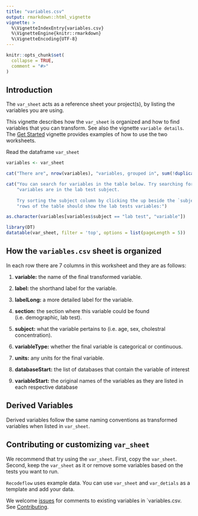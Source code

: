 ```yaml
---
title: "variables.csv"
output: rmarkdown::html_vignette
vignette: >
  %\VignetteIndexEntry{variables.csv}     
  %\VignetteEngine{knitr::rmarkdown} 
  %\VignetteEncoding{UTF-8}
---
```


```r
knitr::opts_chunk$set(
  collapse = TRUE,
  comment = "#>"
)
```

## Introduction

The `var_sheet` acts as a reference sheet your project(s), by listing the variables you are using. 

This vignette describes how the `var_sheet` is organized and how to find variables that you can transform. See also the vignette `variable details`. The [Get Started](https://big-life-lab.github.io/recodeflow/articles/get_started.html) vignette provides examples of how to use the two worksheets. 

Read the dataframe `var_sheet`

```r
variables <- var_sheet

cat("There are", nrow(variables), "variables, grouped in", sum(!duplicated(variables$section)), "sections and", sum(!duplicated(variables$subject)), "subjects that are available for transformation.")

```

```r
cat("You can search for variables in the table below. Try searching for the lab tests. There are", sum(variables$subject == "lab test"),
    "variables are in the lab test subject. 
    
    Try sorting the subject column by clicking the up beside the `subject` heading: the top", sum(variables$subject == "lab test"),
    "rows of the table should show the lab tests variables:") 

as.character(variables[variables$subject == "lab test", "variable"])
```

```r
library(DT)
datatable(var_sheet, filter = 'top', options = list(pageLength = 5))
```


## How the `variables.csv` sheet is organized

In each row there are 7 columns in this worksheet and they are as follows:

1. **variable:** the name of the final transformed variable.

2. **label:** the shorthand label for the variable.

3. **labelLong:** a more detailed label for the variable.

4. **section:** the section where this variable could be found (i.e. demographic, lab test).

5. **subject:** what the variable pertains to (i.e. age, sex, cholestral concentration).

6. **variableType:** whether the final variable is categorical or continuous.

7. **units:** any units for the final variable.

8. **databaseStart:** the list of databases that contain the variable of interest

9. **variableStart:** the original names of the variables as they are listed in each respective database

## Derived Variables

Derived variables follow the same naming conventions as transformed variables when listed in `var_sheet`. 

## Contributing or customizing `var_sheet`

We recommend that try using the `var_sheet`. First, copy the `var_sheet`. Second, keep the `var_sheet` as it or remove some variables  based on the tests you want to run.  

`Recodeflow` uses example data. You can use `var_sheet` and `var_detials` as a template and add your data. 

We welcome [issues](https://github.com/Big-Life-Lab/recodeflow/issues) for comments to existing variables in `variables.csv. See [Contributing](https://big-life-lab.github.io/recodeflow/CONTRIBUTING.html).
